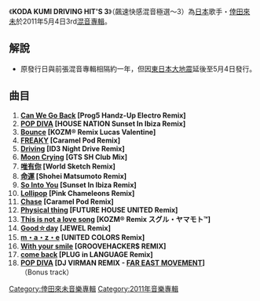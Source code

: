 {{infobox Album
| Name = KODA KUMI DRIVING HIT'S 3<small>～飆速快感混音極選～3</small>
| Type = [[混音專輯|混音專輯]]
| Artist = [[倖田來未|倖田來未]]
| Cover = 
| Released = 2011年5月4日
| Recorded =
| Genre = [[J-POP|J-POP]]
| Length = 68分27秒
| Label = [[rhythm_zone|rhythm zone]]
| Producer = 
| Reviews = 
| Chart position = *最高第6名（[[Oricon|Oricon]]）
| Last album = [[Dejavu_(倖田來未專輯)|Dejavu]]<br />（2011年）
| This album = '''KODA KUMI DRIVING HIT'S 3<small>～飆速快感混音極選～3</small>''''<br />（2011年）
| Next album = '''[[JAPONESQUE|JAPONESQUE]]'''<br />（2012年）
}}
《'''KODA KUMI DRIVING HIT'S 3'''》（飆速快感混音極選～3）為[[日本|日本]]歌手・[[倖田來未|倖田來未]]於2011年5月4日3rd[[混音|混音]][[專輯|專輯]]。
== 解說 ==
*原發行日與前張混音專輯相隔約一年，但因[[東日本大地震|東日本大地震]]延後至5月4日發行。

== 曲目 ==
#'''[[Can_We_Go_Back|Can We Go Back]] [Prog5 Handz-Up Electro Remix]'''
#'''[[POP_DIVA|POP DIVA]] [HOUSE NATION Sunset In Ibiza Remix]'''
#'''[[anytime|Bounce]] [KOZM® Remix Lucas Valentine]'''
#'''[[FREAKY|FREAKY]] [Caramel Pod Remix]'''
#'''[[TRICK_(倖田來未專輯)|Driving]] [ID3 Night Drive Remix]'''
#'''[[MOON_(倖田來未單曲)|Moon Crying]] [GTS SH Club Mix]'''
#'''[[喜歡，喜歡，喜歡。/唯有你|唯有你]] [World Sketch Remix]''' 
#'''[[Cherry_Girl/命運|命運]] [Shohei Matsumoto Remix]'''
#'''[[So_Into_You|So Into You]] [Sunset In Ibiza Remix]'''
#'''[[Gossip_Candy|Lollipop]] [Pink Chameleons Remix]'''
#'''[[Chase|Chase]] [Caramel Pod Remix]'''
#'''[[Alive/Physical_thing|Physical thing]] [FUTURE HOUSE UNITED Remix]'''
#'''[[TRICK_(倖田來未專輯)|This is not a love song]] [KOZM® Remix スグル・ヤマモト™]'''
#'''[[Can_We_Go_Back|Good☆day]] [JEWEL Remix]'''
#'''[[m・a・z・e|m・a・z・e]] [UNITED COLORS Remix]'''
#'''[[4_hot_wave|With your smile]] [GROOVEHACKER$ REMIX]'''
#'''[[affection|come back]] [PLUG in LANGUAGE Remix]'''
#'''[[POP_DIVA|POP DIVA]] [DJ VIRMAN REMIX - [[遠東韻律|FAR EAST MOVEMENT]]]'''（Bonus track）


{{倖田來未}}

{{DEFAULTSORT:Koda Kumi Driving Hit's 3}}
{{album-stub}}

[[Category:倖田來未音樂專輯|Category:倖田來未音樂專輯]]
[[Category:2011年音樂專輯|Category:2011年音樂專輯]]